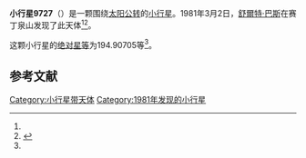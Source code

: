 {{Infobox planet
| bgcolour = #FFFFC0
| name = 9727
| symbol = 
| image = 
| caption = 
| discovery = yes
| discovery_ref = 
| discoverer = [[舒爾特·巴斯|舒爾特·巴斯]]
| discovery_site = [[赛丁泉山|赛丁泉山]] 
| discovered = 1981年3月2日
| designations = yes
| mp_name = 
| named_after = 
| alt_names = 1981 EW24/ 1989 WO3
| mp_category = [[主带小行星|主带小行星]]
| orbit_ref = <ref name="a">[http://ssd.jpl.nasa.gov/sbdb.cgi?sstr=9727 9727] {{Wayback|url=http://ssd.jpl.nasa.gov/sbdb.cgi?sstr=9727 |date=20110609200305 }}，小行星數據庫瀏覽器（JPL Small-Body Database Browser）－[[美国国家航空航天局|美国国家航空航天局]]喷气推进实验室</ref>
| epoch = 2456400.5 (2013年4月18日更新)
| aphelion = {{convert|3.0947744|AU|km|3|abbr=on|lk=out}}
| perihelion = {{convert|2.6780730|AU|km|3|abbr=on}}
| semimajor = {{convert|2.8864237|AU|km|3|abbr=on}}
| eccentricity = 0.072183
| period = 1791.177199 [[日|日]]<br />4.9[[儒略年|儒略年]]
| avg_speed = 
| inclination = 2.35446
| asc_node = 162.01726
| mean_anomaly = 
| arg_peri = 194.90705
| satellites = 
| physical_characteristics = yes
| dimensions = 
| mass = 
| density = 
| surface_grav = 
| escape_velocity = 
| sidereal_day = 
| axial_tilt = 
| pole_ecliptic_lat = 
| pole_ecliptic_lon = 
| albedo = 
| temperatures= 
| temp_name1 = 
| mean_temp_1 = 
| max_temp_1 = 
| temp_name2 = 
| max_temp_2 = 
| spectral_type = 
| abs_magnitude = 194.90705
}}

'''小行星9727'''（{{lang-en|9727}}）是一颗围绕[[太阳|太阳]][[公转|公转]]的[[小行星|小行星]]。1981年3月2日，[[舒爾特·巴斯|舒爾特·巴斯]]在赛丁泉山发现了此天体<ref name="a" /><ref>{{cite news|title=小行星列表|url=http://cfa-www.harvard.edu/iau/lists/NumberedMPs.txt|accessdate=2013-07-08|newspaper=哈佛大学|archive-date=2008-05-17|archive-url=https://web.archive.org/web/20080517010638/http://cfa-www.harvard.edu/iau/lists/NumberedMPs.txt|dead-url=no}}</ref>。

这颗小行星的[[绝对星等|绝对星等]]为194.90705等<ref name="a" />。

==参考文献==
{{reflist}}
{{Minor Planet Number|[[小行星9726|小行星9726]]|[[小行星9728|小行星9728]]}}

{{小天体}}

[[Category:小行星带天体|Category:小行星带天体]]
[[Category:1981年发现的小行星|Category:1981年发现的小行星]]

{{asteroid-stub}}